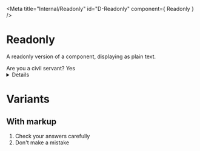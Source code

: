 <!-- Global imports -->

<!-- Local imports -->

<Meta title="Internal/Readonly" id="D-Readonly" component={ Readonly } />

# Readonly

<p><Tag text="Internal" /></p>

A readonly version of a component, displaying as plain text.

<Canvas>
  <Story name="Default">
    <Fragment>
      <Label id="readonly" required>Are you a civil servant?</Label>
      <Readonly id="readonly">Yes</Readonly>
    </Fragment>
  </Story>
</Canvas>

<Details summary="Properties" className="no-indent">
  <ArgsTable of={ Readonly } />
</Details>

# Variants
## With markup

<Canvas>
  <Story name="Markup">
    <Readonly>
      <ol>
        <li>Check your answers carefully</li>
        <li>Don't make a mistake</li>
      </ol>
    </Readonly>
  </Story>
</Canvas>
